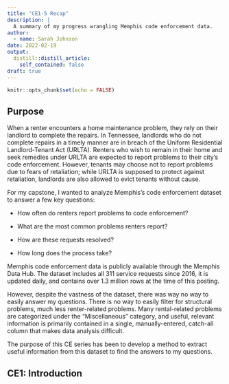```yaml
---
title: "CE1-5 Recap"
description: |
  A summary of my progress wrangling Memphis code enforcement data.
author:
  - name: Sarah Johnson
date: 2022-02-19
output:
  distill::distill_article:
    self_contained: false
draft: true
---
```


```r
knitr::opts_chunk$set(echo = FALSE)
```

## Purpose

When a renter encounters a home maintenance problem, they rely on their landlord to complete the repairs. In Tennessee, landlords who do not complete repairs in a timely manner are in breach of the Uniform Residential Landlord-Tenant Act (URLTA). Renters who wish to remain in their home and seek remedies under URLTA are expected to report problems to their city's code enforcement. However, tenants may choose not to report problems due to fears of retaliation; while URLTA is supposed to protect against retaliation, landlords are also allowed to evict tenants without cause.

For my capstone, I wanted to analyze Memphis's code enforcement dataset to answer a few key questions:

-   How often do renters report problems to code enforcement?

-   What are the most common problems renters report?

-   How are these requests resolved?

-   How long does the process take?

Memphis code enforcement data is publicly available through the Memphis Data Hub. The dataset includes all 311 service requests since 2016, it is updated daily, and contains over 1.3 million rows at the time of this posting.

However, despite the vastness of the dataset, there was way no way to easily answer my questions. There is no way to easily filter for structural problems, much less renter-related problems. Many rental-related problems are categorized under the "Miscellaneous" category, and useful, relevant information is primarily contained in a single, manually-entered, catch-all column that makes data analysis difficult.

The purpose of this CE series has been to develop a method to extract useful information from this dataset to find the answers to my questions.

## CE1: Introduction
